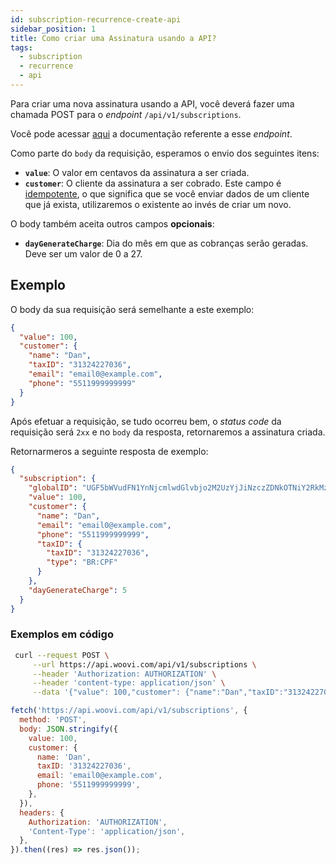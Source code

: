 ```yaml
---
id: subscription-recurrence-create-api
sidebar_position: 1
title: Como criar uma Assinatura usando a API?
tags:
  - subscription
  - recurrence
  - api
---
```



Para criar uma nova assinatura usando a API, você deverá fazer uma chamada POST para o _endpoint_ `/api/v1/subscriptions`.

Você pode acessar [aqui](https://developers.woovi.com/api#tag/subscription/paths/~1api~1v1~1subscriptions/post) a documentação referente a esse _endpoint_.

Como parte do `body` da requisição, esperamos o envio dos seguintes itens:

- **`value`**: O valor em centavos da assinatura a ser criada.
- **`customer`**: O cliente da assinatura a ser cobrado. Este campo é [idempotente](../concepts/idempotence.md), o que significa que se você enviar dados de um cliente que já exista, utilizaremos o existente ao invés de criar um novo.

O body também aceita outros campos **opcionais**:

- **`dayGenerateCharge`**: Dia do mês em que as cobranças serão geradas. Deve ser um valor de 0 a 27.

## Exemplo

O body da sua requisição será semelhante a este exemplo:

```json
{
  "value": 100,
  "customer": {
    "name": "Dan",
    "taxID": "31324227036",
    "email": "email0@example.com",
    "phone": "5511999999999"
  }
}
```

Após efetuar a requisição, se tudo ocorreu bem, o _status code_ da requisição será `2xx` e no `body` da resposta, retornaremos a assinatura criada.

Retornarmeros a seguinte resposta de exemplo:

```json
{
  "subscription": {
    "globalID": "UGF5bWVudFN1YnNjcmlwdGlvbjo2M2UzYjJiNzczZDNkOTNiY2RkMzI5OTM=",
    "value": 100,
    "customer": {
      "name": "Dan",
      "email": "email0@example.com",
      "phone": "5511999999999",
      "taxID": {
        "taxID": "31324227036",
        "type": "BR:CPF"
      }
    },
    "dayGenerateCharge": 5
  }
}
```

### Exemplos em código

<Tabs>
  <TabItem value="shell-curl" label="Shell + cURL" default>

```sh
 curl --request POST \
     --url https://api.woovi.com/api/v1/subscriptions \
     --header 'Authorization: AUTHORIZATION' \
     --header 'content-type: application/json' \
     --data '{"value": 100,"customer": {"name":"Dan","taxID":"31324227036","email":"email0@example.com","phone":"5511999999999"}}'
```

  </TabItem>
  <TabItem value="javascript" label="JavaScript + Fetch" default>

```js
fetch('https://api.woovi.com/api/v1/subscriptions', {
  method: 'POST',
  body: JSON.stringify({
    value: 100,
    customer: {
      name: 'Dan',
      taxID: '31324227036',
      email: 'email0@example.com',
      phone: '5511999999999',
    },
  }),
  headers: {
    Authorization: 'AUTHORIZATION',
    'Content-Type': 'application/json',
  },
}).then((res) => res.json());
```

  </TabItem>
</Tabs>

